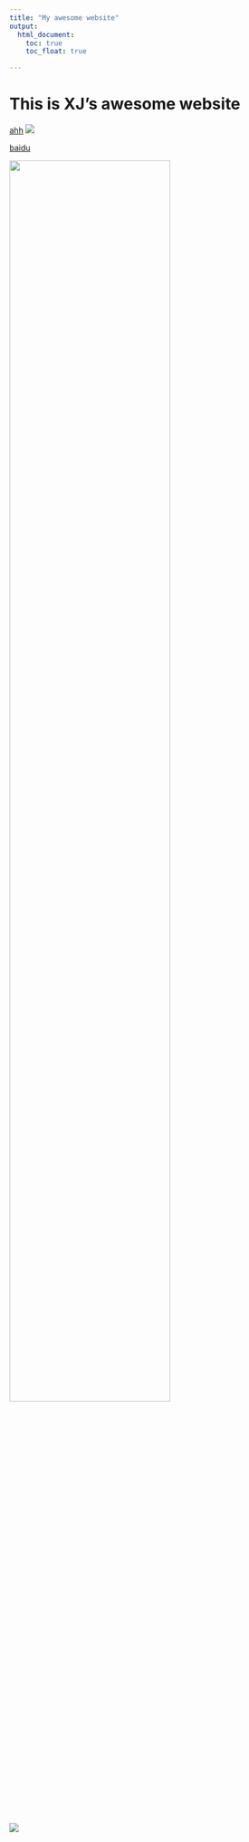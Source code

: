 ```yaml
---
title: "My awesome website"
output: 
  html_document:
    toc: true
    toc_float: true

---
```


# This is XJ's awesome website

[ahh](aboutlalla.html)
![](https://media.giphy.com/media/drXGoW1iudhKw/giphy.gif)


[baidu](https://www.baidu.com)

<img src="Snip20191017_5.png" style="width:75%">


![](Snip20191017_5.png)